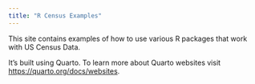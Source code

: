 ```yaml
---
title: "R Census Examples"
---
```


This site contains examples of how to use various R packages that work with 
US Census Data.

It's built using Quarto. To learn more about Quarto websites visit <https://quarto.org/docs/websites>.


